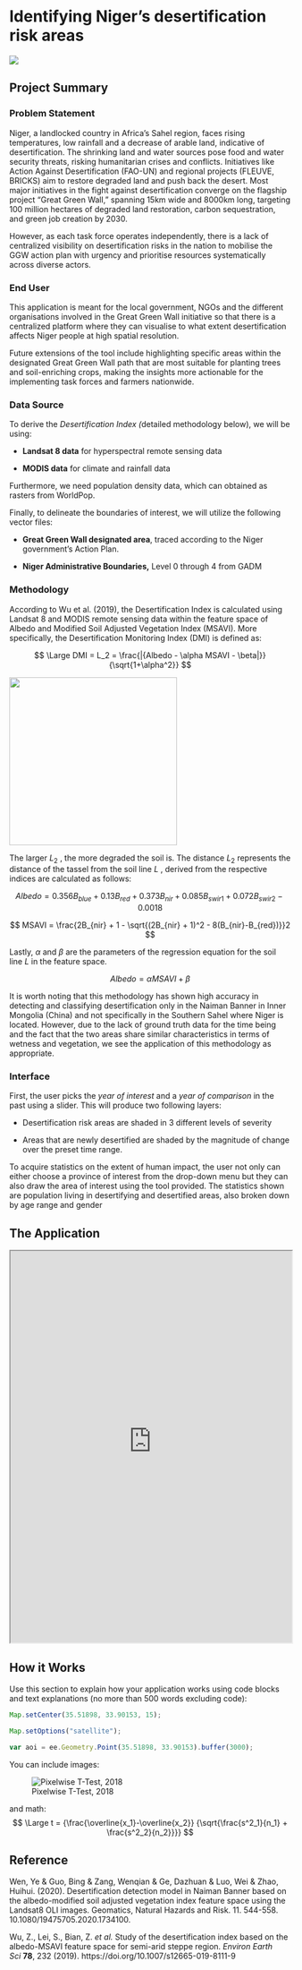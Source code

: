 # Identifying Niger's desertification risk areas

![](images/clipboard-1539470982.png)

## Project Summary

### Problem Statement

Niger, a landlocked country in Africa’s Sahel region, faces rising temperatures, low rainfall and a decrease of arable land, indicative of desertification. The shrinking land and water sources pose food and water security threats, risking humanitarian crises and conflicts. Initiatives like Action Against Desertification (FAO-UN) and regional projects (FLEUVE, BRICKS) aim to restore degraded land and push back the desert. Most major initiatives in the fight against desertification converge on the flagship project “Great Green Wall,” spanning 15km wide and 8000km long, targeting 100 million hectares of degraded land restoration, carbon sequestration, and green job creation by 2030.

However, as each task force operates independently, there is a lack of centralized visibility on desertification risks in the nation to mobilise the GGW action plan with urgency and prioritise resources systematically across diverse actors.

### End User

This application is meant for the local government, NGOs and the different organisations involved in the Great Green Wall initiative so that there is a centralized platform where they can visualise to what extent desertification affects Niger people at high spatial resolution.

Future extensions of the tool include highlighting specific areas within the designated Great Green Wall path that are most suitable for planting trees and soil-enriching crops, making the insights more actionable for the implementing task forces and farmers nationwide.

### Data Source

To derive the *Desertification Index (*detailed methodology below), we will be using:

-   **Landsat 8 data** for hyperspectral remote sensing data

-   **MODIS data** for climate and rainfall data

Furthermore, we need population density data, which can obtained as rasters from WorldPop.

Finally, to delineate the boundaries of interest, we will utilize the following vector files:

-   **Great Green Wall designated area**, traced according to the Niger government's Action Plan.

-   **Niger Administrative Boundaries,** Level 0 through 4 from GADM

### Methodology

According to Wu et al. (2019), the Desertification Index is calculated using Landsat 8 and MODIS remote sensing data within the feature space of Albedo and Modified Soil Adjusted Vegetation Index (MSAVI). More specifically, the Desertification Monitoring Index (DMI) is defined as:

$$ \Large DMI = L_2 = \frac{|{Albedo - \alpha MSAVI - \beta|}}{\sqrt{1+\alpha^2}} $$

![](images/clipboard-736368115.png){fig-align="center" width="300"}

The larger $L_2$ , the more degraded the soil is. The distance $L_2$ represents the distance of the tassel from the soil line $L$ , derived from the respective indices are calculated as follows:

$$ Albedo = 0.356B_{blue} + 0.13B_{red} + 0.373B_{nir} + 0.085B_{swir1} + 0.072B_{swir2} - 0.0018 $$ 

$$ MSAVI = \frac{2B_{nir} + 1 - \sqrt{(2B_{nir} + 1)^2 - 8(B_{nir}-B_{red})}}2 $$ 

Lastly, $\alpha$ and $\beta$ are the parameters of the regression equation for the soil line $L$ in the feature space.

$$ Albedo = \alpha MSAVI + \beta  $$ 

It is worth noting that this methodology has shown high accuracy in detecting and classifying desertification only in the Naiman Banner in Inner Mongolia (China) and not specifically in the Southern Sahel where Niger is located. However, due to the lack of ground truth data for the time being and the fact that the two areas share similar characteristics in terms of wetness and vegetation, we see the application of this methodology as appropriate.

### Interface

First, the user picks the *year of interest* and a *year of comparison* in the past using a slider. This will produce two following layers:

-   Desertification risk areas are shaded in 3 different levels of severity

-   Areas that are newly desertified are shaded by the magnitude of change over the preset time range.

To acquire statistics on the extent of human impact, the user not only can either choose a province of interest from the drop-down menu but they can also draw the area of interest using the tool provided. The statistics shown are population living in desertifying and desertified areas, also broken down by age range and gender

## The Application

::: column-page
<iframe src="https://ollielballinger.users.earthengine.app/view/turkey-earthquake" width="100%" height="700px">

</iframe>
:::

## How it Works

Use this section to explain how your application works using code blocks and text explanations (no more than 500 words excluding code):

``` js
Map.setCenter(35.51898, 33.90153, 15);

Map.setOptions("satellite");

var aoi = ee.Geometry.Point(35.51898, 33.90153).buffer(3000);
```

You can include images:

![Pixelwise T-Test, 2018](images/beirut_change_2020.jpg)

and math: $$ \Large t = {\frac{\overline{x_1}-\overline{x_2}} {\sqrt{\frac{s^2_1}{n_1} + \frac{s^2_2}{n_2}}}} $$

## Reference

Wen, Ye & Guo, Bing & Zang, Wenqian & Ge, Dazhuan & Luo, Wei & Zhao, Huihui. (2020). Desertification detection model in Naiman Banner based on the albedo-modified soil adjusted vegetation index feature space using the Landsat8 OLI images. Geomatics, Natural Hazards and Risk. 11. 544-558. 10.1080/19475705.2020.1734100.

Wu, Z., Lei, S., Bian, Z. *et al.* Study of the desertification index based on the albedo-MSAVI feature space for semi-arid steppe region. *Environ Earth Sci* **78**, 232 (2019). https://doi.org/10.1007/s12665-019-8111-9
